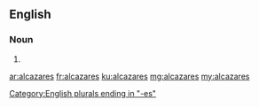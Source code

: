 ==English==

===Noun===
{{head|en|plural}}

# {{plural of|alcazar|lang=en}}

[[Category:English plurals ending in "-es"]]

[[ar:alcazares]]
[[fr:alcazares]]
[[ku:alcazares]]
[[mg:alcazares]]
[[my:alcazares]]